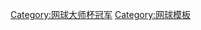 {{navbox
|name  = 网球大师杯冠军
|title = [[ATP世界巡迴賽總決賽]]（ATP年終賽）歷屆單打冠軍
|titlestyle = background:#D8BFD8;color:black;
|listclass = hlist
|list1 = 
* 1970：{{flagicon|USA}} [[斯坦·史密斯|史密斯]]
* 1971：{{flagicon|ROU|1965}} [[伊利耶·納斯塔塞|納斯塔塞]]
* 1972：{{flagicon|ROU|1965}} [[伊利耶·納斯塔塞|納斯塔塞]]
* 1973：{{flagicon|ROU|1965}} [[伊利耶·納斯塔塞|納斯塔塞]]
* 1974：{{flagicon|ARG}} [[吉列爾莫·維拉斯|維拉斯]]
* 1975：{{flagicon|ROU|1965}} [[伊利耶·納斯塔塞|納斯塔塞]]
* 1976：{{flagicon|ESP}} [[曼努埃爾·奧蘭特斯|奧蘭特斯]]
* 1977：{{flagicon|USA}} [[吉米·康諾爾斯|-{zh-hans:康诺尔斯;zh-hk:干納斯;zh-tw:康諾斯;}-]]
* 1978：{{flagicon|USA}} [[約翰·麥肯羅|-{zh-hans:麦肯罗;zh-hk:麥根萊;zh-tw:馬克安諾;}-]]
* 1979：{{flagicon|SWE}} [[比约恩·博里|-{zh-hans:博里;zh-hk:波格;zh-tw:博格;}-]]
* 1980：{{flagicon|SWE}} [[比约恩·博里|-{zh-hans:博里;zh-hk:波格;zh-tw:博格;}-]]
* 1981：{{flagicon|TCH}} [[伊萬·倫德爾|-{zh-hans:伦德尔;zh-hk:蘭度;zh-tw:藍道;}-]]
* 1982：{{flagicon|TCH}} [[伊萬·倫德爾|-{zh-hans:伦德尔;zh-hk:蘭度;zh-tw:藍道;}-]]
* 1983：{{flagicon|USA}} [[約翰·麥肯羅|-{zh-hans:麦肯罗;zh-hk:麥根萊;zh-tw:馬克安諾;}-]]
* 1984：{{flagicon|USA}} [[約翰·麥肯羅|-{zh-hans:麦肯罗;zh-hk:麥根萊;zh-tw:馬克安諾;}-]]
* 1985：{{flagicon|TCH}} [[伊萬·倫德爾|-{zh-hans:伦德尔;zh-hk:蘭度;zh-tw:藍道;}-]]
* 1986：{{flagicon|TCH}} [[伊萬·倫德爾|-{zh-hans:伦德尔;zh-hk:蘭度;zh-tw:藍道;}-]]
* 1987：{{flagicon|TCH}} [[伊萬·倫德爾|-{zh-hans:伦德尔;zh-hk:蘭度;zh-tw:藍道;}-]]
* 1988：{{flagicon|GER}} [[鲍里斯·贝克尔|-{zh-hans:贝克尔;zh-hk:碧加;zh-tw:貝克;}-]]
* 1989：{{flagicon|SWE}} [[斯特凡·埃德贝里|-{zh-hans:埃德贝里;zh-hk:艾特堡;zh-tw:艾德伯格;}-]]
* 1990：{{flagicon|USA}} [[安德烈·阿加西|-{zh-hans:阿加西;zh-hk:阿加斯;zh-tw:阿格西;}-]]
* 1991：{{flagicon|USA}} [[皮特·桑普拉斯|-{zh-hans:桑普拉斯;zh-hk:森柏斯;zh-tw:山普拉斯;}-]]
* 1992：{{flagicon|GER}} [[鲍里斯·贝克尔|-{zh-hans:贝克尔;zh-hk:碧加;zh-tw:貝克;}-]]
* 1993：{{flagicon|GER}} [[米夏埃尔·施蒂希|-{zh-hans:施蒂希;zh-hk:史迪治;zh-tw:史提希;}-]]
* 1994：{{flagicon|USA}} [[皮特·桑普拉斯|-{zh-hans:桑普拉斯;zh-hk:森柏斯;zh-tw:山普拉斯;}-]]
* 1995：{{flagicon|GER}} [[鲍里斯·贝克尔|-{zh-hans:贝克尔;zh-hk:碧加;zh-tw:貝克;}-]]
* 1996：{{flagicon|USA}} [[皮特·桑普拉斯|-{zh-hans:桑普拉斯;zh-hk:森柏斯;zh-tw:山普拉斯;}-]]
* 1997：{{flagicon|USA}} [[皮特·桑普拉斯|-{zh-hans:桑普拉斯;zh-hk:森柏斯;zh-tw:山普拉斯;}-]]
* 1998：{{flagicon|ESP}} [[亚历克斯·科雷查|-{zh-hans:克雷特加;zh-hk:哥列查;zh-tw:柯雷傑;}-]]
* 1999：{{flagicon|USA}} [[皮特·桑普拉斯|-{zh-hans:桑普拉斯;zh-hk:森柏斯;zh-tw:山普拉斯;}-]]
* 2000：{{flagicon|BRA}} [[古斯塔沃·库尔滕|-{zh-hans:库尔滕;zh-hk:古爾頓;zh-tw:庫爾滕;}-]]
* 2001：{{flagicon|AUS}} [[莱顿·休伊特|-{zh-hans:休伊特;zh-hk:曉域（希域）;zh-tw:休伊特;}-]]
* [[2002年網球大師盃賽單打比賽|2002]]：{{flagicon|AUS}} [[莱顿·休伊特|-{zh-hans:休伊特;zh-hk:曉域（希域）;zh-tw:休伊特;}-]]
* [[2003年網球大師盃賽單打比賽|2003]]：{{flagicon|SWI}} [[罗杰·费德勒|-{zh-hans:费德勒;zh-hk:費達拿;zh-tw:費德勒;}-]]
* [[2004年網球大師盃賽單打比賽|2004]]：{{flagicon|SWI}} [[罗杰·费德勒|-{zh-hans:费德勒;zh-hk:費達拿;zh-tw:費德勒;}-]]
* [[2005年網球大師盃賽單打比賽|2005]]：{{flagicon|ARG}} [[大卫·纳尔班迪安|-{zh-hans:纳尔班迪安;zh-hk:納賓迪安（納班迪安）;zh-tw:納爾班迪安;}-]]
* [[2006年網球大師盃賽單打比賽|2006]]：{{flagicon|SWI}} [[罗杰·费德勒|-{zh-hans:费德勒;zh-hk:費達拿;zh-tw:費德勒;}-]] 
* [[2007年網球大師盃賽單打比賽|2007]]：{{flagicon|SWI}} [[罗杰·费德勒|-{zh-hans:费德勒;zh-hk:費達拿;zh-tw:費德勒;}-]]
* [[2008年網球大師盃賽單打比賽|2008]]：{{flagicon|SRB}} [[諾瓦克·喬科維奇|-{zh-hans:德约科维奇;zh-hk:祖高域;zh-tw:喬科維奇;}-]]
* [[2009年ATP世界巡迴賽總決賽|2009]]：{{flagicon|RUS}} [[尼古莱·达维登科|-{zh-hans:达维登科;zh-hk:迪維丹高;zh-tw:達維登科;}-]]
* [[2010年ATP世界巡迴賽總決賽單打比賽|2010]]：{{flagicon|SWI}} [[罗杰·费德勒|-{zh-hans:费德勒;zh-hk:費達拿;zh-tw:費德勒;}-]]
* [[2011年ATP世界巡迴賽總決賽單打比賽|2011]]：{{flagicon|SWI}} [[罗杰·费德勒|-{zh-hans:费德勒;zh-hk:費達拿;zh-tw:費德勒;}-]]
* [[2012年ATP世界巡迴賽總決賽單打比賽|2012]]：{{flagicon|SRB}} [[諾瓦克·喬科維奇|-{zh-hans:德约科维奇;zh-hk:祖高域;zh-tw:喬科維奇;}-]]
* [[2013年ATP世界巡迴賽總決賽單打比賽|2013]]：{{flagicon|SRB}} [[諾瓦克·喬科維奇|-{zh-hans:德约科维奇;zh-hk:祖高域;zh-tw:喬科維奇;}-]]
* [[2014年ATP世界巡迴賽總決賽單打比賽|2014]]：{{flagicon|SRB}} [[諾瓦克·喬科維奇|-{zh-hans:德约科维奇;zh-hk:祖高域;zh-tw:喬科維奇;}-]]
* [[2015年ATP世界巡迴賽總決賽|2015]]：{{flagicon|SRB}} [[諾瓦克·喬科維奇|-{zh-hans:德约科维奇;zh-hk:祖高域;zh-tw:喬科維奇;}-]]
* [[2016年ATP世界巡迴賽總決賽|2016]]：{{flagicon|GBR}} [[安迪·穆雷|-{zh-hans:穆雷;zh-hk:梅利;zh-tw:莫瑞;}-]]
* [[2017年ATP世界巡迴賽總決賽|2017]]：{{flagicon|BUL}} [[格里戈爾·季米特洛夫|迪米特洛夫]]
* [[2018年ATP世界巡迴賽總決賽|2018]]：{{flagicon|GER}} [[亞歷山大·茲韋列夫|茲韋列夫]]
* [[2019年ATP世界巡迴賽總決賽|2019]]：{{flagicon|GRE}} [[斯特法諾斯·齊齊帕斯|齊齊帕斯]]
* [[2020年ATP世界巡迴賽總決賽|2020]]：{{flagicon|RUS}} [[丹尼爾·梅德韋傑夫|梅德韋傑夫]]
* [[2021年ATP世界巡迴賽總決賽|2021]]：{{flagicon|GER}} [[亞歷山大·茲韋列夫|茲韋列夫]]
}}[[Category:网球大师杯冠军]]<noinclude>
[[Category:网球模板]]
</noinclude>